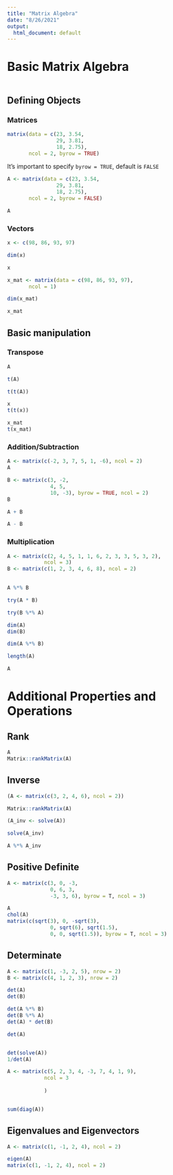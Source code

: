 ```yaml
---
title: "Matrix Algebra"
date: "8/26/2021"
output:
  html_document: default
---
```


# Basic Matrix Algebra

```r
```

## Defining Objects

### Matrices

```r
matrix(data = c(23, 3.54,
                29, 3.81,
                18, 2.75), 
       ncol = 2, byrow = TRUE)
```

It's important to specify `byrow = TRUE`, default is `FALSE`

```r
A <- matrix(data = c(23, 3.54,
                29, 3.81,
                18, 2.75), 
       ncol = 2, byrow = FALSE)

A
```

### Vectors

```r
x <- c(98, 86, 93, 97)

dim(x)

x
```


```r
x_mat <- matrix(data = c(98, 86, 93, 97), 
       ncol = 1)

dim(x_mat)

x_mat
```

## Basic manipulation

### Transpose

```r
A

t(A)

t(t(A))
```

```r
x
t(t(x))

x_mat
t(x_mat)
```

### Addition/Subtraction

```r
A <- matrix(c(-2, 3, 7, 5, 1, -6), ncol = 2)
A

B <- matrix(c(3, -2,
              4, 5,
              10, -3), byrow = TRUE, ncol = 2)
B

A + B

A - B

```

### Multiplication

```r
A <- matrix(c(2, 4, 5, 1, 1, 6, 2, 3, 3, 5, 3, 2),
            ncol = 3)
B <- matrix(c(1, 2, 3, 4, 6, 8), ncol = 2)
            

A %*% B
```

```r
try(A * B)
```

```r
try(B %*% A)
```

```r
dim(A)
dim(B)

dim(A %*% B)
```

```r
length(A)

A
```

# Additional Properties and Operations

## Rank

```r
A
Matrix::rankMatrix(A)
```

## Inverse

```r
(A <- matrix(c(3, 2, 4, 6), ncol = 2))

Matrix::rankMatrix(A)

(A_inv <- solve(A))

solve(A_inv)

A %*% A_inv
```

## Positive Definite

```r
A <- matrix(c(3, 0, -3,
              0, 6, 3,
              -3, 3, 6), byrow = T, ncol = 3)

A
chol(A)
matrix(c(sqrt(3), 0, -sqrt(3),
              0, sqrt(6), sqrt(1.5),
              0, 0, sqrt(1.5)), byrow = T, ncol = 3)
```

## Determinate

```r

A <- matrix(c(1, -3, 2, 5), nrow = 2)
B <- matrix(c(4, 1, 2, 3), nrow = 2)

det(A)
det(B)

det(A %*% B)
det(B %*% A)
det(A) * det(B)
```

```r
det(A)


det(solve(A))
1/det(A)
```

```r
A <- matrix(c(5, 2, 3, 4, -3, 7, 4, 1, 9),
            ncol = 3
            
            )


sum(diag(A))
```


## Eigenvalues and Eigenvectors

```r
A <- matrix(c(1, -1, 2, 4), ncol = 2)

eigen(A)
matrix(c(1, -1, 2, 4), ncol = 2)
```


